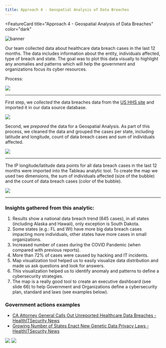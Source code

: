 ```yaml
---
title: Approach 4 - Geospatial Analysis of Data Breaches
---
```



<FeatureCard
  title="Approach 4 - Geospatial Analysis of Data Breaches"
  color="dark"
  >

![banner](images/analytical-banner.png)

</FeatureCard>

Our team collected data about healthcare data breach cases in the last 12 months. The data includes information about the entity, individuals affected, type of breach and state. The goal was to plot this data visually to highlight any anomalies and patterns which will help the government and organizations focus its cyber resources.

Process:

![](images/Geospatial1.png)

***

First step, we *collected* the data breaches data from the [US HHS site](https://ocrportal.hhs.gov/ocr/breach/breach_report.jsf) and imported it in our data source database.

![](images/Geospatial2.png)

Second, we *prepared* the data for a Geospatial Analysis. As part of this process, we cleaned the data and grouped the cases per state, including latitude and longitude, count of data breach cases and sum of individuals affected.

![](images/Geospatial3.png)

***

The IP longitude/latitude data points for all data breach cases in the last 12 months were imported into the Tableau analytic tool. To create the map we used two dimensions, the sum of individuals affected (size of the bubble) and the count of data breach cases (color of the bubble).

![](images/Geospatial4.png)

***

### Insights gathered from this analytic:

1. Results show a national data breach trend (845 cases), in all states (including Alaska and Hawaii), only exception is South Dakota.
2. Some states (e.g.: FL and WI) have more big data breach cases impacting more individuals, other states have more cases in small organizations.
3. Increased number of cases during the COVID Pandemic (when compared with previous reports).
4. More than 72% of  cases were caused by hacking and IT incidents.
5. Map visualization tool helped us to easily visualize data distribution and made us ask questions and look for answers.
6. This visualization helped us to identify anomaly and patterns to define a cybersecurity strategies.
7. The map is a really good tool to create an executive dashboard (see slide 66) to help Government and Organizations define a cybersecurity plan, standard and laws (see examples below).

### Government actions examples
- [CA Attorney General Calls Out Unreported Healthcare Data Breaches - HealthITSecurity News](https://healthitsecurity.com/news/ca-attorney-general-calls-out-unreported-healthcare-data-breaches)
- [Growing Number of States Enact New Genetic Data Privacy Laws - HealthITSecurity News](https://healthitsecurity.com/news/growing-number-of-states-enact-new-genetic-data-privacy-laws)

![](images/Geospatial5.png)
![](images/Geospatial6.png)
